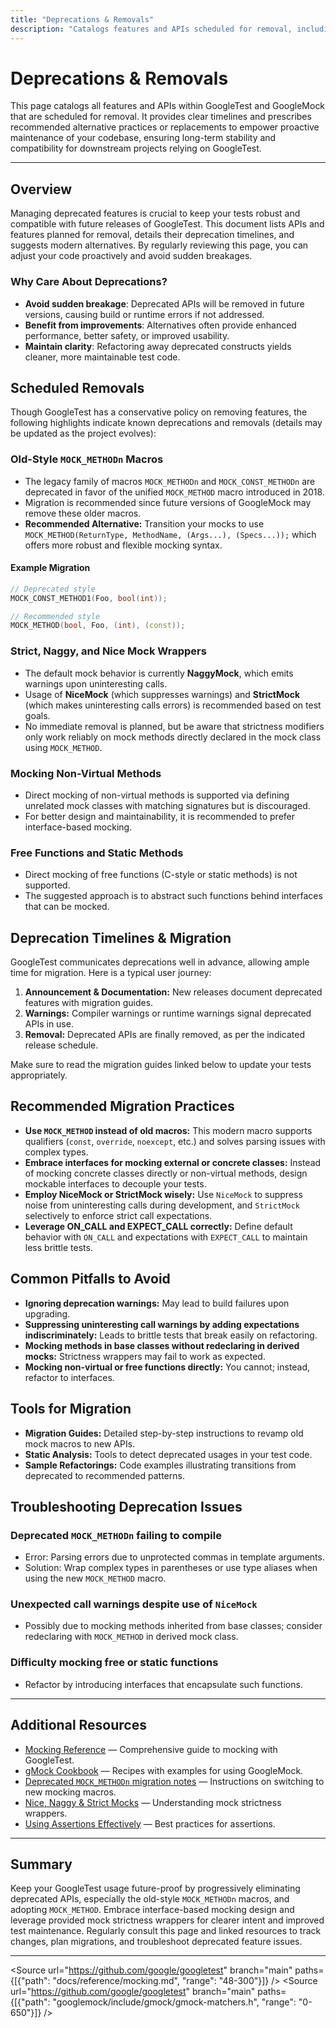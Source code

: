 ```yaml
---
title: "Deprecations & Removals"
description: "Catalogs features and APIs scheduled for removal, including timelines and recommended alternatives. Empowers proactive code maintenance and long-term stability for downstream projects."
---
```


# Deprecations & Removals

This page catalogs all features and APIs within GoogleTest and GoogleMock that are scheduled for removal. It provides clear timelines and prescribes recommended alternative practices or replacements to empower proactive maintenance of your codebase, ensuring long-term stability and compatibility for downstream projects relying on GoogleTest.

---

## Overview

Managing deprecated features is crucial to keep your tests robust and compatible with future releases of GoogleTest. This document lists APIs and features planned for removal, details their deprecation timelines, and suggests modern alternatives. By regularly reviewing this page, you can adjust your code proactively and avoid sudden breakages.

### Why Care About Deprecations?

- **Avoid sudden breakage**: Deprecated APIs will be removed in future versions, causing build or runtime errors if not addressed.
- **Benefit from improvements**: Alternatives often provide enhanced performance, better safety, or improved usability.
- **Maintain clarity**: Refactoring away deprecated constructs yields cleaner, more maintainable test code.

## Scheduled Removals

Though GoogleTest has a conservative policy on removing features, the following highlights indicate known deprecations and removals (details may be updated as the project evolves):

### Old-Style `MOCK_METHODn` Macros

- The legacy family of macros `MOCK_METHODn` and `MOCK_CONST_METHODn` are deprecated in favor of the unified `MOCK_METHOD` macro introduced in 2018.
- Migration is recommended since future versions of GoogleMock may remove these older macros.
- **Recommended Alternative:** Transition your mocks to use `MOCK_METHOD(ReturnType, MethodName, (Args...), (Specs...));` which offers more robust and flexible mocking syntax.

#### Example Migration
```cpp
// Deprecated style
MOCK_CONST_METHOD1(Foo, bool(int));

// Recommended style
MOCK_METHOD(bool, Foo, (int), (const));
```

### Strict, Naggy, and Nice Mock Wrappers

- The default mock behavior is currently **NaggyMock**, which emits warnings upon uninteresting calls.
- Usage of **NiceMock** (which suppresses warnings) and **StrictMock** (which makes uninteresting calls errors) is recommended based on test goals.
- No immediate removal is planned, but be aware that strictness modifiers only work reliably on mock methods directly declared in the mock class using `MOCK_METHOD`.

### Mocking Non-Virtual Methods

- Direct mocking of non-virtual methods is supported via defining unrelated mock classes with matching signatures but is discouraged.
- For better design and maintainability, it is recommended to prefer interface-based mocking.

### Free Functions and Static Methods

- Direct mocking of free functions (C-style or static methods) is not supported.
- The suggested approach is to abstract such functions behind interfaces that can be mocked.

## Deprecation Timelines & Migration

GoogleTest communicates deprecations well in advance, allowing ample time for migration. Here is a typical user journey:

1. **Announcement & Documentation:** New releases document deprecated features with migration guides.
2. **Warnings:** Compiler warnings or runtime warnings signal deprecated APIs in use.
3. **Removal:** Deprecated APIs are finally removed, as per the indicated release schedule.

Make sure to read the migration guides linked below to update your tests appropriately.

## Recommended Migration Practices

- **Use `MOCK_METHOD` instead of old macros:** This modern macro supports qualifiers (`const`, `override`, `noexcept`, etc.) and solves parsing issues with complex types.
- **Embrace interfaces for mocking external or concrete classes:** Instead of mocking concrete classes directly or non-virtual methods, design mockable interfaces to decouple your tests.
- **Employ NiceMock or StrictMock wisely:** Use `NiceMock` to suppress noise from uninteresting calls during development, and `StrictMock` selectively to enforce strict call expectations.
- **Leverage ON_CALL and EXPECT_CALL correctly:** Define default behavior with `ON_CALL` and expectations with `EXPECT_CALL` to maintain less brittle tests.

## Common Pitfalls to Avoid

- **Ignoring deprecation warnings:** May lead to build failures upon upgrading.
- **Suppressing uninteresting call warnings by adding expectations indiscriminately:** Leads to brittle tests that break easily on refactoring.
- **Mocking methods in base classes without redeclaring in derived mocks:** Strictness wrappers may fail to work as expected.
- **Mocking non-virtual or free functions directly:** You cannot; instead, refactor to interfaces.

## Tools for Migration

- **Migration Guides:** Detailed step-by-step instructions to revamp old mock macros to new APIs.
- **Static Analysis:** Tools to detect deprecated usages in your test code.
- **Sample Refactorings:** Code examples illustrating transitions from deprecated to recommended patterns.

## Troubleshooting Deprecation Issues

### Deprecated `MOCK_METHODn` failing to compile
- Error: Parsing errors due to unprotected commas in template arguments.
- Solution: Wrap complex types in parentheses or use type aliases when using the new `MOCK_METHOD` macro.

### Unexpected call warnings despite use of `NiceMock`
- Possibly due to mocking methods inherited from base classes; consider redeclaring with `MOCK_METHOD` in derived mock class.

### Difficulty mocking free or static functions
- Refactor by introducing interfaces that encapsulate such functions.

---

## Additional Resources

- [Mocking Reference](../docs/reference/mocking.md) — Comprehensive guide to mocking with GoogleTest.
- [gMock Cookbook](https://google.github.io/googletest/gmock_cook_book.html) — Recipes with examples for using GoogleMock.
- [Deprecated `MOCK_METHODn` migration notes](../docs/reference/mocking.md#MOCK_METHOD) — Instructions on switching to new mocking macros.
- [Nice, Naggy & Strict Mocks](../api-reference/googlemock-api/nice-strict-mocks.mdx) — Understanding mock strictness wrappers.
- [Using Assertions Effectively](../guides/core-testing-workflows/using-assertions-effectively.mdx) — Best practices for assertions.

---

## Summary

Keep your GoogleTest usage future-proof by progressively eliminating deprecated APIs, especially the old-style `MOCK_METHODn` macros, and adopting `MOCK_METHOD`. Embrace interface-based mocking design and leverage provided mock strictness wrappers for clearer intent and improved test maintenance. Regularly consult this page and linked resources to track changes, plan migrations, and troubleshoot deprecated feature issues.

---

<Source url="https://github.com/google/googletest" branch="main" paths={[{"path": "docs/reference/mocking.md", "range": "48-300"}]} />
<Source url="https://github.com/google/googletest" branch="main" paths={[{"path": "googlemock/include/gmock/gmock-matchers.h", "range": "0-650"}]} />

